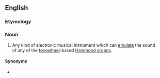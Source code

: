 ==English==
{{wikipedia}}

===Etymology===
{{blend|en|clone|[[tonewheel|tonewheel organ]]}}

===Noun===
{{en-noun}}

# {{lb|en|musical instruments}} Any kind of electronic musical instrument which can [[emulate]] the sound of any of the [[tonewheel]]-based [[Hammond organ]]s.

====Synonyms====
* {{l|en|clonewheel}}